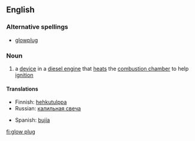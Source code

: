 ==English==

===Alternative spellings===
* [[glowplug]]

===Noun===
{{wikipedia}}
{{en-noun|sg=[[glow]] [[plug]]}}

# a [[device]] in a [[diesel engine]] that [[heat]]s the [[combustion chamber]] to help [[ignition]]

====Translations====
{{trans-top|A plug that heats the combustion chamber}}
* Finnish: [[hehkutulppa]]
* Russian: [[калильная свеча]] {{f}}
{{trans-mid}}
* Spanish: [[bujía]]
{{trans-bottom}}

[[fi:glow plug]]
